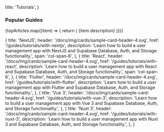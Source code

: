 
  title: 'Tutorials',
}

### Popular Guides

<div className="grid grid-cols-12 gap-6 not-prose">
  {topArticles.map((item) => {
    return (
      <Link
        href={`/${item.href}`}
        key={item.title}
        passHref
      >
        <a className={item.span ?? 'col-span-4'}>
          <GlassPanel
            title={item.title}
            header="/docs/img/cards/sample-card-header-4.svg"
            span="col-span-6"
            background={false}
          >
            {item.description}
          </GlassPanel>
        </a>
      </Link>
    )})}

</div>

  {
    title: 'NextJS',
    header: '/docs/img/cards/sample-card-header-4.svg',
    href: '/guides/tutorials/with-nextjs',
    description: 'Learn how to build a user management app with NextJS and Supabase Database, Auth, and Storage functionality.',
    span: 'col-span-6',
  },
  {
    title: 'React',
    header: '/docs/img/cards/sample-card-header-4.svg',
    href: '/guides/tutorials/with-react',
    description: 'Learn how to build a user management app with React and Supabase Database, Auth, and Storage functionality.',
    span: 'col-span-6',
  },
  {
    title: 'Flutter',
    header: '/docs/img/cards/sample-card-header-4.svg',
    href: '/guides/tutorials/with-flutter',
    description: 'Learn how to build a user management app with Flutter and Supabase Database, Auth, and Storage functionality.',
  },
  {
    title: 'Vue 3',
    header: '/docs/img/cards/sample-card-header-4.svg',
    href: '/guides/tutorials/with-vue-3',
    description: 'Learn how to build a user management app with Vue 3 and Supabase Database, Auth, and Storage functionality.',
  },
  {
    title: 'Nuxt 3',
    header: '/docs/img/cards/sample-card-header-4.svg',
    href: '/guides/tutorials/with-nuxt-3',
    description: 'Learn how to build a user management app with Nuxt 3 and Supabase Database, Auth, and Storage functionality.',
  },
]


